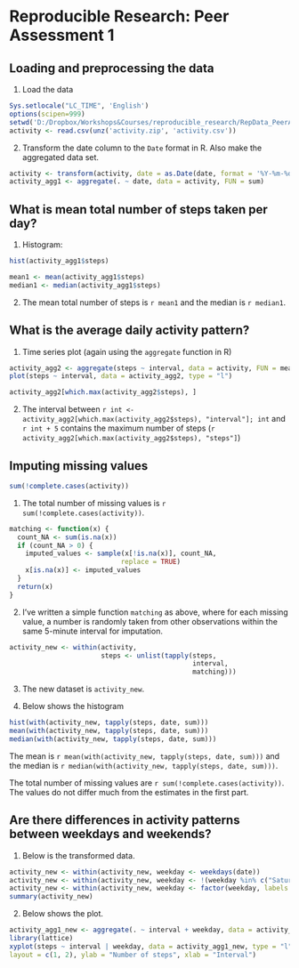 # Reproducible Research: Peer Assessment 1


## Loading and preprocessing the data
1. Load the data
  ```{r}
  Sys.setlocale("LC_TIME", 'English')
  options(scipen=999)
  setwd('D:/Dropbox/Workshops&Courses/reproducible_research/RepData_PeerAssessment1')
  activity <- read.csv(unz('activity.zip', 'activity.csv'))
  ```

2. Transform the date column to the `Date` format in R. Also make the aggregated data set. 
  ```{r}
  activity <- transform(activity, date = as.Date(date, format = '%Y-%m-%d'))
  activity_agg1 <- aggregate(. ~ date, data = activity, FUN = sum)
  ```

## What is mean total number of steps taken per day?
1. Histogram:
  ```{r}
  hist(activity_agg1$steps)
  ```

  ```{r}
  mean1 <- mean(activity_agg1$steps)
  median1 <- median(activity_agg1$steps)
  ```

2. The mean total number of steps is `r mean1` and the median is `r median1`.

## What is the average daily activity pattern?
1. Time series plot (again using the `aggregate` function in R)
  ```{r}
  activity_agg2 <- aggregate(steps ~ interval, data = activity, FUN = mean)
  plot(steps ~ interval, data = activity_agg2, type = "l")
  ```

  ```{r}
  activity_agg2[which.max(activity_agg2$steps), ]
  ```

2. The interval between `r int <- activity_agg2[which.max(activity_agg2$steps), "interval"]; int` and `r int + 5` contains the maximum number of steps (`r activity_agg2[which.max(activity_agg2$steps), "steps"]`)

## Imputing missing values
  ```{r}
  sum(!complete.cases(activity))
  ```

1. The total number of missing values is `r sum(!complete.cases(activity))`. 

  ```{r}
  matching <- function(x) {
    count_NA <- sum(is.na(x))
    if (count_NA > 0) {
      imputed_values <- sample(x[!is.na(x)], count_NA, 
                              replace = TRUE)
      x[is.na(x)] <- imputed_values
    }
    return(x)
  }
  ```
  
2. I've written a simple function `matching` as above, where for each missing value, a number is randomly taken from other observations within the same 5-minute interval for imputation. 
  
  ```{r}
  activity_new <- within(activity, 
                         steps <- unlist(tapply(steps, 
                                                interval, 
                                                matching)))
  ```
3. The new dataset is `activity_new`.
  
4. Below shows the histogram

  ```{r}
  hist(with(activity_new, tapply(steps, date, sum)))
  mean(with(activity_new, tapply(steps, date, sum)))
  median(with(activity_new, tapply(steps, date, sum)))
  ```

  The mean is `r mean(with(activity_new, tapply(steps, date, sum)))` and the median is `r median(with(activity_new, tapply(steps, date, sum)))`.

The total number of missing values are `r sum(!complete.cases(activity))`. The values do not differ much from the estimates in the first part. 

## Are there differences in activity patterns between weekdays and weekends?
1. Below is the transformed data.

  ```{r}
  activity_new <- within(activity_new, weekday <- weekdays(date))
  activity_new <- within(activity_new, weekday <- !(weekday %in% c("Saturday", "Sunday")))
  activity_new <- within(activity_new, weekday <- factor(weekday, labels = c("weekend", "weekday")))
  summary(activity_new)
  ```
2. Below shows the plot.   
  
  ```{r}
  activity_agg1_new <- aggregate(. ~ interval + weekday, data = activity_new, FUN = mean)
  library(lattice)
  xyplot(steps ~ interval | weekday, data = activity_agg1_new, type = "l", 
  layout = c(1, 2), ylab = "Number of steps", xlab = "Interval")
  ```
